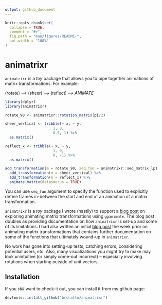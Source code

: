```yaml
---
output: github_document
---
```


<!-- README.md is generated from README.Rmd. Please edit that file -->

```r
knitr::opts_chunk$set(
  collapse = TRUE,
  comment = "#>",
  fig.path = "man/figures/README-",
  out.width = "100%"
)
```
# animatrixr

`animatrixr` is a *toy* package that allows you to pipe together animations of matrix transformations. For example: 

(rotate) --> (sheer) --> (reflect) --> *ANIMATE*

```r
library(dplyr)
library(animatrixr)

rotate_90 <- animatrixr::rotation_matrix(pi/2)

sheer_vertical <- tribble(~ x, ~ y,
                      1, 0,
                      0.5, 1) %>%
  as.matrix()

reflect_x <- tribble(~ x, ~ y,
                      1, 0,
                      0, -1) %>%
  as.matrix() 

add_transformation(m = rotate_90, seq_fun = animatrixr::seq_matrix_lp) %>% 
  add_transformation(m = sheer_vertical) %>% 
  add_transformation(m = reflect_x) %>% 
  animate_matrix(datasaurus = TRUE)
```

You can use `seq_fun` argument to specify the function used to explicitly define frames in-between the start and end of an animation of a matrix transformation.

`animatrixr` is a *toy* package I wrote (hastily) to support a [blog post](https://www.bryanshalloway.com/2020/02/24/animatrixr-visualizing-matrix-transformations-pt-2/) on exploring animating matrix transformations using `gganimate`. The blog post doubles as providing documentation on how `animatrixr` is set-up and some of its limitations. I had also written an initial [blog post](https://www.bryanshalloway.com/2020/02/20/visualizing-matrix-transformations-with-gganimate/) the week prior on animating matrix transformations that contains further documentation on some of the functions that ultimately wound-up in `animatrixr`.

No work has gone into setting-up tests, catching errors, considering potential users, etc. Also, many visualizations you might try to make may look unintuitive (or simply come-out incorrect) -- especially involving rotations when starting outside of unit vectors.

## Installation

If you *still* want to check-it out, you can install it from my github page:

```r
devtools::install_github("brshallo/animatrixr")
```
